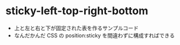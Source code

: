 # sticky-left-top-right-bottom

- 上と左と右と下が固定された表を作るサンプルコード
- なんだかんだ CSS の position:sticky を間違わずに構成すればできる
